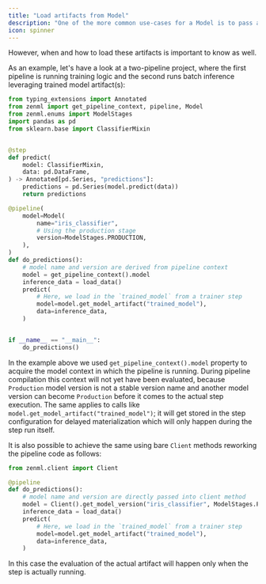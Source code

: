 ```yaml
---
title: "Load artifacts from Model"
description: "One of the more common use-cases for a Model is to pass artifacts between pipelines (a pattern we have seen [before](v/0.66.0/usage/development-monitoring/use-the-model-control-plane/connecting-artifacts-via-a-model))."
icon: spinner
---
```


However, when and how to load these artifacts is important to know as well.

As an example, let's have a look at a two-pipeline project, where the first pipeline is running training logic and the second runs batch inference leveraging trained model artifact(s):

```py
from typing_extensions import Annotated
from zenml import get_pipeline_context, pipeline, Model
from zenml.enums import ModelStages
import pandas as pd
from sklearn.base import ClassifierMixin


@step
def predict(
    model: ClassifierMixin,
    data: pd.DataFrame,
) -> Annotated[pd.Series, "predictions"]:
    predictions = pd.Series(model.predict(data))
    return predictions

@pipeline(
    model=Model(
        name="iris_classifier",
        # Using the production stage
        version=ModelStages.PRODUCTION,
    ),
)
def do_predictions():
    # model name and version are derived from pipeline context
    model = get_pipeline_context().model
    inference_data = load_data()
    predict(
        # Here, we load in the `trained_model` from a trainer step
        model=model.get_model_artifact("trained_model"),
        data=inference_data,
    )


if __name__ == "__main__":
    do_predictions()
```

In the example above we used `get_pipeline_context().model` property to acquire the model context in which the pipeline is running. During pipeline compilation this context will not yet have been evaluated, because `Production` model version is not a stable version name and another model version can become `Production` before it comes to the actual step execution. The same applies to calls like `model.get_model_artifact("trained_model")`; it will get stored in the step configuration for delayed materialization which will only happen during the step run itself.

It is also possible to achieve the same using bare `Client` methods reworking the pipeline code as follows:

```py
from zenml.client import Client

@pipeline
def do_predictions():
    # model name and version are directly passed into client method
    model = Client().get_model_version("iris_classifier", ModelStages.PRODUCTION)
    inference_data = load_data()
    predict(
        # Here, we load in the `trained_model` from a trainer step
        model=model.get_model_artifact("trained_model"),
        data=inference_data,
    )
```

In this case the evaluation of the actual artifact will happen only when the step is actually running.

